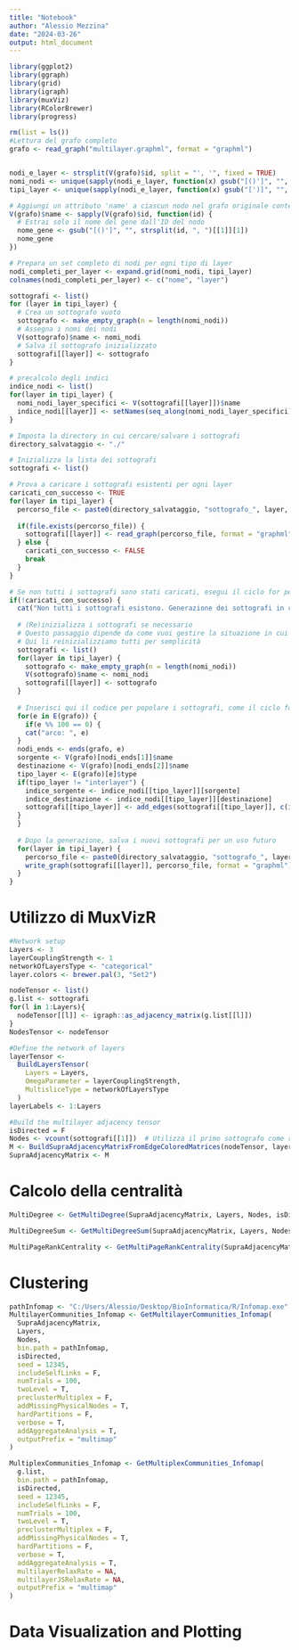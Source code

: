 ```yaml
---
title: "Notebook"
author: "Alessio Mezzina"
date: "2024-03-26"
output: html_document
---
```


```r
library(ggplot2)
library(ggraph)
library(grid)
library(igraph)
library(muxViz)
library(RColorBrewer)
library(progress)

rm(list = ls())
#Lettura del grafo completo
grafo <- read_graph("multilayer.graphml", format = "graphml")


nodi_e_layer <- strsplit(V(grafo)$id, split = "', '", fixed = TRUE)
nomi_nodi <- unique(sapply(nodi_e_layer, function(x) gsub("[()']", "", x[1])))
tipi_layer <- unique(sapply(nodi_e_layer, function(x) gsub("[')]", "", x[2])))

# Aggiungi un attributo 'name' a ciascun nodo nel grafo originale contenente solo il nome del gene
V(grafo)$name <- sapply(V(grafo)$id, function(id) {
  # Estrai solo il nome del gene dall'ID del nodo
  nome_gene <- gsub("[()']", "", strsplit(id, ", ")[[1]][1])
  nome_gene
})

# Prepara un set completo di nodi per ogni tipo di layer
nodi_completi_per_layer <- expand.grid(nomi_nodi, tipi_layer)
colnames(nodi_completi_per_layer) <- c("nome", "layer")

sottografi <- list()
for (layer in tipi_layer) {
  # Crea un sottografo vuoto
  sottografo <- make_empty_graph(n = length(nomi_nodi))
  # Assegna i nomi dei nodi
  V(sottografo)$name <- nomi_nodi
  # Salva il sottografo inizializzato
  sottografi[[layer]] <- sottografo
}

# precalcolo degli indici
indice_nodi <- list()
for(layer in tipi_layer) {
  nomi_nodi_layer_specifici <- V(sottografi[[layer]])$name
  indice_nodi[[layer]] <- setNames(seq_along(nomi_nodi_layer_specifici), nomi_nodi_layer_specifici)
}

# Imposta la directory in cui cercare/salvare i sottografi
directory_salvataggio <- "./"

# Inizializza la lista dei sottografi
sottografi <- list()

# Prova a caricare i sottografi esistenti per ogni layer
caricati_con_successo <- TRUE
for(layer in tipi_layer) {
  percorso_file <- paste0(directory_salvataggio, "sottografo_", layer, ".graphml")
  
  if(file.exists(percorso_file)) {
    sottografi[[layer]] <- read_graph(percorso_file, format = "graphml")
  } else {
    caricati_con_successo <- FALSE
    break
  }
}

# Se non tutti i sottografi sono stati caricati, esegui il ciclo for per generarli
if(!caricati_con_successo) {
  cat("Non tutti i sottografi esistono. Generazione dei sottografi in corso...\n")
  
  # (Re)inizializza i sottografi se necessario
  # Questo passaggio dipende da come vuoi gestire la situazione in cui alcuni sottografi esistono e altri no
  # Qui li reinizializziamo tutti per semplicità
  sottografi <- list()
  for(layer in tipi_layer) {
    sottografo <- make_empty_graph(n = length(nomi_nodi))
    V(sottografo)$name <- nomi_nodi
    sottografi[[layer]] <- sottografo
  }
  
  # Inserisci qui il codice per popolare i sottografi, come il ciclo for sopra
  for(e in E(grafo)) {
    if(e %% 100 == 0) {
    cat("arco: ", e)
  }
  nodi_ends <- ends(grafo, e)
  sorgente <- V(grafo)[nodi_ends[1]]$name
  destinazione <- V(grafo)[nodi_ends[2]]$name
  tipo_layer <- E(grafo)[e]$type
  if(tipo_layer != "interlayer") {
    indice_sorgente <- indice_nodi[[tipo_layer]][sorgente]
    indice_destinazione <- indice_nodi[[tipo_layer]][destinazione]
    sottografi[[tipo_layer]] <- add_edges(sottografi[[tipo_layer]], c(indice_sorgente, indice_destinazione))
  }
  }
  
  # Dopo la generazione, salva i nuovi sottografi per un uso futuro
  for(layer in tipi_layer) {
    percorso_file <- paste0(directory_salvataggio, "sottografo_", layer, ".graphml")
    write_graph(sottografi[[layer]], percorso_file, format = "graphml")
  }
}
```

# Utilizzo di MuxVizR
```r
#Network setup
Layers <- 3
layerCouplingStrength <- 1
networkOfLayersType <- "categorical"
layer.colors <- brewer.pal(3, "Set2")

nodeTensor <- list()
g.list <- sottografi
for(l in 1:Layers){
  nodeTensor[[l]] <- igraph::as_adjacency_matrix(g.list[[l]])
}
NodesTensor <- nodeTensor

#Define the network of layers
layerTensor <-
  BuildLayersTensor(
    Layers = Layers,
    OmegaParameter = layerCouplingStrength,
    MultisliceType = networkOfLayersType
  )
layerLabels <- 1:Layers
```

```r
#Build the multilayer adjacency tensor
isDirected = F
Nodes <- vcount(sottografi[[1]])  # Utilizza il primo sottografo come riferimento
M <- BuildSupraAdjacencyMatrixFromEdgeColoredMatrices(nodeTensor, layerTensor, Layers, Nodes)
SupraAdjacencyMatrix <- M
```

# Calcolo della centralità
```r
MultiDegree <- GetMultiDegree(SupraAdjacencyMatrix, Layers, Nodes, isDirected)
```

```r
MultiDegreeSum <- GetMultiDegreeSum(SupraAdjacencyMatrix, Layers, Nodes, isDirected)
```

```r
MultiPageRankCentrality <- GetMultiPageRankCentrality(SupraAdjacencyMatrix, Layers, Nodes)
```

# Clustering
```r
pathInfomap <- "C:/Users/Alessio/Desktop/BioInformatica/R/Infomap.exe"
MultilayerCommunities_Infomap <- GetMultilayerCommunities_Infomap(
  SupraAdjacencyMatrix,
  Layers,
  Nodes,
  bin.path = pathInfomap,
  isDirected,
  seed = 12345,
  includeSelfLinks = F,
  numTrials = 100,
  twoLevel = T,
  preclusterMultiplex = F,
  addMissingPhysicalNodes = T,
  hardPartitions = F,
  verbose = T,
  addAggregateAnalysis = T,
  outputPrefix = "multimap"
)
```

```r
MultiplexCommunities_Infomap <- GetMultiplexCommunities_Infomap(
  g.list,
  bin.path = pathInfomap,
  isDirected,
  seed = 12345,
  includeSelfLinks = F,
  numTrials = 100,
  twoLevel = T,
  preclusterMultiplex = F,
  addMissingPhysicalNodes = T,
  hardPartitions = F,
  verbose = T,
  addAggregateAnalysis = T,
  multilayerRelaxRate = NA,
  multilayerJSRelaxRate = NA,
  outputPrefix = "multimap"
)
```

# Data Visualization and Plotting